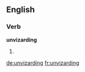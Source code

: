 ==English==

===Verb===
'''unvizarding'''

# {{present participle of|unvizard}}

[[de:unvizarding]]
[[fr:unvizarding]]